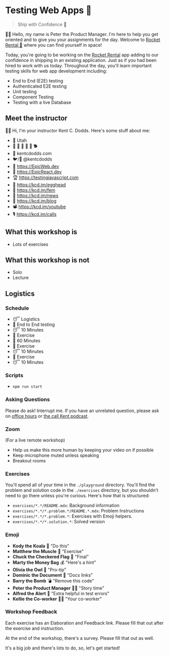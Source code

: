 # Testing Web Apps 🧪

> Ship with Confidence 🚢

👨‍💼 Hello, my name is Peter the Product Manager. I'm here to help you get
oriented and to give you your assignments for the day. Welcome to
[Rocket Rental 🚀](https://rocketrental.space) where you can find yourself in
space!

Today, you're going to be working on the
[Rocket Rental](https://rocketrental.space) app adding to our confidence in
shipping in an existing application. Just as if you had been hired to work with
us today. Throughout the day, you'll learn important testing skills for web app
development including:

- End to End (E2E) testing
- Authenticated E2E testing
- Unit testing
- Component Testing
- Testing with a live Database

## Meet the instructor

👨‍🏫 Hi, I'm your instructor Kent C. Dodds. Here's some stuff about me:

- 🏡 Utah
- 👩 👧 👦 👦 👦 🐕
- 🏢 kentcdodds.com
- 🐦/🐙 @kentcdodds
- 🌌 https://EpicWeb.dev
- 🚀 https://EpicReact.dev
- 🏆 https://testingjavascript.com
- 🥚 https://kcd.im/egghead
- 🥋 https://kcd.im/fem
- 💌 https://kcd.im/news
- 📝 https://kcd.im/blog
- 📽 https://kcd.im/youtube
- 🎙 https://kcd.im/calls

## What this workshop is

- Lots of exercises

## What this workshop is not

- Solo
- Lecture

## Logistics

### Schedule

- 😴 Logistics
- 💪 End to End testing
- 😴 10 Minutes
- 💪 Exercise
- 🌮 60 Minutes
- 💪 Exercise
- 😴 10 Minutes
- 💪 Exercise
- 😴 10 Minutes

### Scripts

- `npm run start`

### Asking Questions

Please do ask! Interrupt me. If you have an unrelated question, please ask on
[office hours](https://kcd.im/office-hours) or
[the call Kent podcast](https://kcd.im/calls).

### Zoom

(For a live remote workshop)

- Help us make this more human by keeping your video on if possible
- Keep microphone muted unless speaking
- Breakout rooms

### Exercises

You'll spend all of your time in the `./playground` directory. You'll find the
problem and solution code in the `./exercises` directory, but you shouldn't need
to go there unless you're curious. Here's how that is structured:

- `exercises/*.*/README.mdx`: Background information
- `exercises/*.*/*.problem.*/README.*.mdx`: Problem Instructions
- `exercises/*.*/*.problem.*`: Exercises with Emoji helpers.
- `exercises/*.*/*.solution.*`: Solved version

### Emoji

- **Kody the Koala** 🐨 "Do this"
- **Matthew the Muscle** 💪 "Exercise"
- **Chuck the Checkered Flag** 🏁 "Final"
- **Marty the Money Bag** 💰 "Here's a hint"
- **Olivia the Owl** 🦉 "Pro-tip"
- **Dominic the Document** 📜 "Docs links"
- **Barry the Bomb** 💣 "Remove this code"
- **Peter the Product Manager** 👨‍💼 "Story time"
- **Alfred the Alert** 🚨 "Extra helpful in test errors"
- **Kellie the Co-worker** 🧝‍♀️ "Your co-worker"

### Workshop Feedback

Each exercise has an Elaboration and Feedback link. Please fill that out after
the exercise and instruction.

At the end of the workshop, there's a survey. Please fill that out as well.

It's a big job and there's lots to do, so, let's get started!
